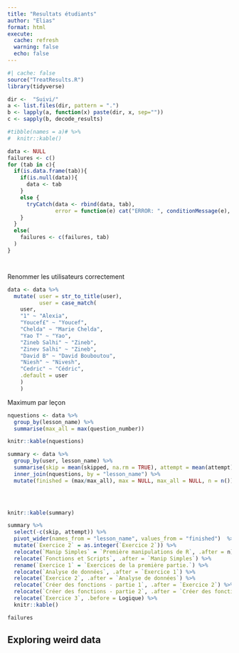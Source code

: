 ```yaml
---
title: "Resultats étudiants"
author: "Elias"
format: html
execute: 
  cache: refresh
  warning: false
  echo: false
---
```


<!-- Exercice 1 de Yanis Medjnoun : il manque toujours une lettre. -->

```r
#| cache: false
source("TreatResults.R")
library(tidyverse)
```

```r
dir <-  "Suivi/"
a <- list.files(dir, pattern = ".")
b <- lapply(a, function(x) paste(dir, x, sep=""))
c <- sapply(b, decode_results)

#tibble(names = a)# %>% 
#  knitr::kable()
```

```r
data <- NULL
failures <- c()
for (tab in c){
  if(is.data.frame(tab)){
    if(is.null(data)){
      data <- tab
    }
    else {
      tryCatch(data <- rbind(data, tab),
               error = function(e) cat("ERROR: ", conditionMessage(e), "\n"))
    }
  }
  else(
    failures <- c(failures, tab)
  )
}




```
Renommer les utilisateurs correctement

```r
data <- data %>% 
  mutate( user = str_to_title(user),
          user = case_match(
    user,
    "1" ~ "Alexia",
    "Youcef£" ~ "Youcef",
    "Chelda" ~ "Marie Chelda",
    "Yao T" ~ "Yao",
    "Zineb Salhi" ~ "Zineb",
    "Zinev Salhi" ~ "Zineb",
    "David B" ~ "David Bouboutou",
    "Niesh" ~ "Nivesh",
    "Cedric" ~ "Cédric",
    .default = user
    )
    )
```

Maximum par leçon

```r
nquestions <- data %>%
  group_by(lesson_name) %>% 
  summarise(max_all = max(question_number))

knitr::kable(nquestions)
```


```r
summary <- data %>%
  group_by(user, lesson_name) %>%
  summarise(skip = mean(skipped, na.rm = TRUE), attempt = mean(attempt), max = (max(question_number))) %>% 
  inner_join(nquestions, by = "lesson_name") %>% 
  mutate(finished = (max/max_all), max = NULL, max_all = NULL, n = n())


  

knitr::kable(summary)
```

```r
summary %>%
  select(-c(skip, attempt)) %>% 
  pivot_wider(names_from = "lesson_name", values_from = "finished")  %>% 
  mutate(`Exercice 2` = as.integer(`Exercice 2`)) %>% 
  relocate(`Manip Simples` = `Première manipulations de R`, .after = n) %>%
  relocate(`Fonctions et Scripts`, .after = `Manip Simples`) %>%
  rename(`Exercice 1` = `Exercices de la première partie.`) %>% 
  relocate(`Analyse de données`, .after = `Exercice 1`) %>%
  relocate(`Exercice 2`, .after = `Analyse de données`) %>%
  relocate(`Créer des fonctions - partie 1`, .after = `Exercice 2`) %>% 
  relocate(`Créer des fonctions - partie 2`, .after = `Créer des fonctions - partie 1`) %>% 
  relocate(`Exercice 3`, .before = Logique) %>%
  knitr::kable()
```


```r
failures
```


## Exploring weird data




